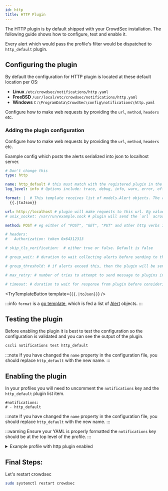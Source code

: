 ```yaml
---
id: http
title: HTTP Plugin
---
```



The HTTP plugin is by default shipped with your CrowdSec installation. The following guide shows how to configure, test and enable it.

Every alert which would pass the profile's filter would be dispatched to `http_default` plugin.

## Configuring the plugin

By default the configuration for HTTP plugin is located at these default location per OS:

- **Linux** `/etc/crowdsec/notifications/http.yaml`
- **FreeBSD** `/usr/local/etc/crowdsec/notifications/http.yaml`
- **Windows** `C:\ProgramData\CrowdSec\config\notifications\http.yaml`

Configure how to make web requests by providing the `url`, `method`, `headers` etc. 

### Adding the plugin configuration 

Configure how to make web requests by providing the `url`, `method`, `headers` etc. 

Example config which posts the alerts serialized into json to localhost server.

```yaml
# Don't change this
type: http

name: http_default # this must match with the registered plugin in the profile
log_level: info # Options include: trace, debug, info, warn, error, off

format: |  # This template receives list of models.Alert objects. The request body would contain this. 
  {{.|toJson}}

url: http://localhost # plugin will make requests to this url. Eg value https://www.example.com/
# unix_socket: /var/run/example.sock # plugin will send the `url` across the unix socket instead of opening a remote connection

method: POST # eg either of "POST", "GET", "PUT" and other http verbs is valid value. 

# headers:
#   Authorization: token 0x64312313

# skip_tls_verification:  # either true or false. Default is false

# group_wait: # duration to wait collecting alerts before sending to this plugin, eg "30s"

# group_threshold: # if alerts exceed this, then the plugin will be sent the message. eg "10"

# max_retry: # number of tries to attempt to send message to plugins in case of error.

# timeout: # duration to wait for response from plugin before considering this attempt a failure. eg "10s"

```

<TryTemplateButton 
    template={`{{.|toJson}}`}
/>

:::info
`format` is a [go template](https://pkg.go.dev/text/template), which is fed a list of [Alert](https://pkg.go.dev/github.com/crowdsecurity/crowdsec@master/pkg/models#Alert) objects.
:::

## Testing the plugin

Before enabling the plugin it is best to test the configuration so the configuration is validated and you can see the output of the plugin. 

```bash
cscli notifications test http_default
```

:::note
If you have changed the `name` property in the configuration file, you should replace `http_default` with the new name.
:::

## Enabling the plugin

In your profiles you will need to uncomment the `notifications` key and the `http_default` plugin list item.

```
#notifications:
# - http_default 
```

:::note
If you have changed the `name` property in the configuration file, you should replace `http_default` with the new name.
:::

:::warning
Ensure your YAML is properly formatted the `notifications` key should be at the top level of the profile.
:::

<details>

<summary>Example profile with http plugin enabled</summary>

```yaml
name: default_ip_remediation
#debug: true
filters:
 - Alert.Remediation == true && Alert.GetScope() == "Ip"
decisions:
 - type: ban
   duration: 4h
#duration_expr: Sprintf('%dh', (GetDecisionsCount(Alert.GetValue()) + 1) * 4)
#highlight-next-line
notifications:
#highlight-next-line
  - http_default
on_success: break
```

</details>

## Final Steps:

Let's restart crowdsec

```bash
sudo systemctl restart crowdsec
```
